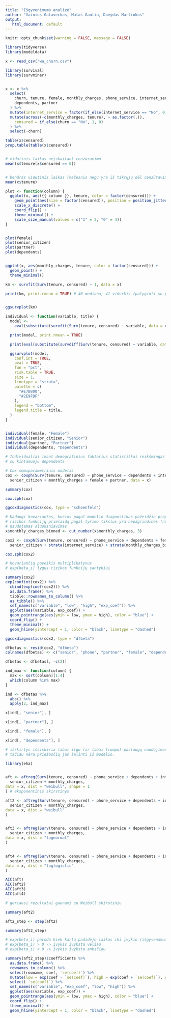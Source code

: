 ```yaml
---
title: "Išgyvenimumo analizė"
author: "Vainius Gataveckas, Matas Gaulia, Dovydas Martinkus"
output:
   html_document: default
---
```



```r
knitr::opts_chunk$set(warning = FALSE, message = FALSE)
```

```r
library(tidyverse)
library(modeldata)

x <- read_csv("wa_churn.csv")
```


```r
library(survival)
library(survminer)


x <- x %>%
  select(
    churn, tenure, female, monthly_charges, phone_service, internet_service, senior_citizen,
    dependents, partner
  ) %>%
  mutate(internet_service = factor(if_else(internet_service == "No", 0, 1))) %>%
  mutate(across(-c(monthly_charges, tenure), ~ as.factor(.)),
    censured = if_else(churn == "No", 1, 0)
  ) %>%
  select(-churn)
```



```r
table(x$censured)
prop.table(table(x$censured))


# vidutinis laikas neįskaitant cenzūravimo
mean(x$tenure[x$censured == 0])


# bendras vidutinis laikas (mažesnis negu yra iš tikrųjų dėl cenzūravimo)
mean(x$tenure)
```

```r
plot <- function(column) {
  ggplot(x, aes({{ column }}, tenure, color = factor(censured))) +
    geom_point(aes(size = factor(censured)), position = position_jitter(width = 0.01, height = 0.1)) +
    scale_x_discrete() +
    coord_flip() +
    theme_minimal() +
    scale_size_manual(values = c("1" = 2, "0" = 4))
}


plot(female)
plot(senior_citizen)
plot(partner)
plot(dependents)


ggplot(x, aes(monthly_charges, tenure, color = factor(censured))) +
  geom_point() +
  theme_minimal()
```



```r
km <- survfit(Surv(tenure, censured) ~ 1, data = x)

print(km, print.rmean = TRUE) # 46 mediana, 41 vidurkis (palyginti su prieš tai gautu vidurkiu)


ggsurvplot(km)
```


```r
individual <- function(variable, title) {
  model <-
    eval(substitute(survfit(Surv(tenure, censured) ~ variable, data = x)))

  print(model, print.rmean = TRUE)

  print(eval(substitute(survdiff(Surv(tenure, censured) ~ variable, data = x, rho = 0))))

  ggsurvplot(model,
    conf.int = TRUE,
    pval = TRUE,
    fun = "pct",
    risk.table = TRUE,
    size = 1,
    linetype = "strata",
    palette = c(
      "#E7B800",
      "#2E9FDF"
    ),
    legend = "bottom",
    legend.title = title,
  )
}


individual(female, "Female")
individual(senior_citizen, "Senior")
individual(partner, "Partner")
individual(dependents, "Dependents")

# Individualiai imant demografinius faktorius statistiškai reikšmingas skirtumas rastas tik
# su kintamuoju dependents
```






```r
# Cox semiparametrinis modelis
cox <- coxph(Surv(tenure, censured) ~ phone_service + dependents + internet_service +
  senior_citizen + monthly_charges + female + partner, data = x)

summary(cox)
```


```r
cox.zph(cox)

ggcoxdiagnostics(cox, type = "schoenfeld")
```



```r
# Kadangi kovariantės, kurios pagal modelio diagnostikas pažeidžia proporcingų
# rizikos funkcijų prielaidą pagal tyrimo tikslus yra nepagrindinės (nuisance)
# naudojamas sluoksniavimas
x$monthly_charges_binned <- cut_number(x$monthly_charges, 3)

cox2 <- coxph(Surv(tenure, censured) ~ phone_service + dependents + female + partner +
  senior_citizen + strata(internet_service) + strata(monthly_charges_binned), data = x)
```

```r
cox.zph(cox2)
```



```r
# Kovariančių poveikis multiplikatyvus
# exp(beta_i) lygus rizikos funkcijų santykiui

summary(cox2)
exp(confint(cox2)) %>%
  cbind(exp(coef(cox2))) %>%
  as.data.frame() %>%
  tibble::rownames_to_column() %>%
  as_tibble() %>%
  set_names(c("variable", "low", "high", "exp_coef")) %>%
  ggplot(aes(variable, exp_coef)) +
  geom_pointrange(aes(ymin = low, ymax = high), color = "blue") +
  coord_flip() +
  theme_minimal() +
  geom_hline(yintercept = 1, color = "black", linetype = "dashed")
```



```r
ggcoxdiagnostics(cox2, type = "dfbeta")

dfbetas <- resid(cox2, "dfbeta")
colnames(dfbetas) <- c("senior", "phone", "partner", "female", "dependents")

dfbetas <- dfbetas[, -c(2)]

ind_max <- function(column) {
  max <- sort(column)[1:4]
  which(column %in% max)
}

ind <- dfbetas %>%
  abs() %>%
  apply(2, ind_max)

x[ind[, "senior"], ]

x[ind[, "partner"], ]

x[ind[, "female"], ]

x[ind[, "dependents"], ]

# išskirtys išsiskiria labai ilgu (ar labai trumpu) paslaugų naudojimosi laiku,
# tačiau nėra priežasčių jas šalinti iš modelio.
```






```r

library(eha)


aft <- aftreg(Surv(tenure, censured) ~ phone_service + dependents + internet_service + female +
  senior_citizen + monthly_charges,
data = x, dist = "weibull", shape = 1
) # eksponentinis skirstinys

aft2 <- aftreg(Surv(tenure, censured) ~ phone_service + dependents + internet_service + female +
  senior_citizen + monthly_charges,
data = x, dist = "weibull"
)


aft3 <- aftreg(Surv(tenure, censured) ~ phone_service + dependents + internet_service + female +
  senior_citizen + monthly_charges,
data = x, dist = "lognormal"
)


aft4 <- aftreg(Surv(tenure, censured) ~ phone_service + dependents + internet_service + female +
  senior_citizen + monthly_charges,
data = x, dist = "loglogistic"
)
```


```r
AIC(aft)
AIC(aft2)
AIC(aft3)
AIC(aft4)

# geriausi rezultatai gaunami su Weibull skirstiniu
```

```r
summary(aft2)

aft2_step <- step(aft2)

summary(aft2_step)
```

```r
# exp(beta_i) parodo kiek kartų padidėjo laikas iki įvykio (išgyvenamumo funkcija)
# exp(beta_i) > 0 -> įvykis įvyksta vėliau
# exp(beta_i) < 0 -> įvykis įvyksta anksčiau

summary(aft2_step)$coefficients %>%
  as.data.frame() %>%
  rownames_to_column() %>%
  select(rowname, coef, `se(coef)`) %>%
  mutate(low = exp(coef - `se(coef)`), high = exp(coef + `se(coef)`), coef = exp(coef)) %>%
  select(-`se(coef)`) %>%
  set_names(c("variable", "exp_coef", "low", "high")) %>%
  ggplot(aes(variable, exp_coef)) +
  geom_pointrange(aes(ymin = low, ymax = high), color = "blue") +
  coord_flip() +
  theme_minimal() +
  geom_hline(yintercept = 1, color = "black", linetype = "dashed")
```
